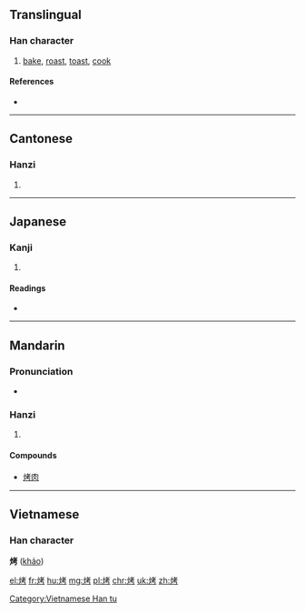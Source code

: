==Translingual==

===Han character===
{{Han char|rn=86|rad=火|as=06|sn=10|four=9482<sub>7</sub>|canj=火十大尸 (FJKS)}}

# [[bake]], [[roast]], [[toast]], [[cook]]

====References====
* {{Han ref|kx=0671.081|dkj=19034|hdz=32198.150|uh=70E4|ud=28900|bh=AF4E|bd=44878}}

----

==Cantonese==

===Hanzi===
{{yue-hanzi|jyut=|y=haau1}}

# {{defn|lang=yue|sort=火06}}

----

==Japanese==

===Kanji===
{{ja-kanji|grade=|rs=火06}}

# {{defn|lang=ja|sort=火06}}

====Readings====
* {{ja-readings|on=[[こう]] (kō)|kun=[[あぶる]] (aburu)}}

----

==Mandarin==

===Pronunciation===
* {{audio|Zh-kao.ogg|Audio}}

===Hanzi===
{{cmn-hanzi|pin=[[kǎo]] ([[kao3]])|wg=k'ao<sup>3</sup>}}
#{{defn|lang=cmn|sort=火06}}

====Compounds====
*[[烤肉]]

----

==Vietnamese==
===Han character===
'''烤''' ([[khảo]])

[[Category:Vietnamese Han tu]]

[[el:烤]]
[[fr:烤]]
[[hu:烤]]
[[mg:烤]]
[[pl:烤]]
[[chr:烤]]
[[uk:烤]]
[[zh:烤]]
